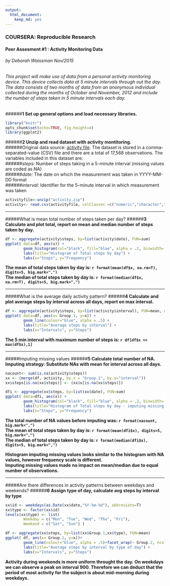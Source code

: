 ```yaml
---
output:
  html_document:
    keep_md: yes
---
```

### COURSERA: Reproducible Research
#### Peer Assesment #1 : Activity Monitoring Data
###### by Deborah Waissman Nov/2015  

###### This project will make use of data from a personal activity monitoring device. This device collects data at 5 minute intervals through out the day. The data consists of two months of data from an anonymous individual collected during the months of October and November, 2012 and include the number of steps taken in 5 minute intervals each day.    

    
######__1 Set up general options and load necessary libraries.__    
```r
library("knitr")
opts_chunk$set(echo=TRUE, fig.height=4)
library(ggplot2)
```

######__2 Unzip and read dataset with activity montitoring.__  
######Original data source: [activity file](https://d396qusza40orc.cloudfront.net/repdata%2Fdata%2Factivity.zip). The dataset is stored in a comma-separated-value (CSV) file and there are a total of 17,568 observations. The variables included in this dataset are:  
######_steps:_ Number of steps taking in a 5-minute interval (missing values are coded as NA)  
######_date:_ The date on which the measurement was taken in YYYY-MM-DD format  
######_interval:_ Identifier for the 5-minute interval in which measurement was taken    
```r
activityfile<-unzip("activity.zip")
activity<- read.csv(activityfile, colClasses =c("numeric","character","numeric"))
```

----------------------------------------------------------------------------------------------------------------------------------------------------------------------------------------------------------  

#####What is mean total number of steps taken per day?
######__3 Calculate and plot total, report on mean and median number of steps taken by day.__  
```r
df <- aggregate(activity$steps, by=list(activity$date), FUN=sum) 
ggplot( data=df, aes(x)) +   
        geom_histogram(col="black", fill="blue", alpha = .2, binwidth= 500) +
        labs(title="Histogram of Total steps by day") +
        labs(x="Steps", y="Frequency")
```

**The mean of total steps taken by day is: `r format(mean(df$x, na.rm=T), digits=5, big.mark=",")`**  
**The median of total steps taken by day is: `r format(median(df$x, na.rm=T), digits=5, big.mark=",")`**  

----------------------------------------------------------------------------------------------------------------------------------------------------------------------------------------------------------  

#####What is the average daily activity pattern?
######__4 Calculate and plot average steps by interval across all days, report on max interval.__  
```r
df <- aggregate(activity$steps, by=list(activity$interval), FUN=mean, na.rm=T) 
ggplot( data=df, aes(x= Group.1, y=x)) +   
        geom_line(colour="blue", alpha = .5) +
        labs(title="Average steps by interval") +
        labs(x="Intervals", y="Steps")
```

**The 5 min interval with maximum number of steps is: `r df[df$x == max(df$x),1]`**  

----------------------------------------------------------------------------------------------------------------------------------------------------------------------------------------------------------  

#####Imputing missing values
######__5 Calculate total number of NA. Imputing strategy: Substitute NAs with mean for interval across all days.__  
```r
nacount<- sum(is.na(activity$steps))
xx <- (merge(df, activity, by.x = "Group.1", by.y="interval"))
xx$steps[is.na(xx$steps)] <- (xx$x[is.na(xx$steps)])

dfi <- aggregate(xx$steps, by=list(xx$date), FUN=sum) 
ggplot( data=dfi, aes(x)) +   
        geom_histogram(col="black", fill="blue", alpha = .2, binwidth= 500) +
        labs(title="Histogram of Total steps by day - imputing missing values") +
        labs(x="Steps", y="Frequency")
```

**The total number of NA values before imputing was: `r format(nacount, big.mark=",")`**  
**The mean of total steps taken by day is: `r format(mean(dfi$x), digits=5, big.mark=",")`**  
**The median of total steps taken by day is: `r format(median(dfi$x), digits=5, big.mark=",")`**  

**Histogram imputing missing values looks similar to the histogram with NA values, however frequency scale is different.**  
**Imputing missing values made no impact on mean/median due to equal number of observations.**  

----------------------------------------------------------------------------------------------------------------------------------------------------------------------------------------------------------    

#####Are there differences in activity patterns between weekdays and weekends?
######__6 Assign type of day, calculate avg steps by interval by type__  
```r
xx$id <- weekdays(as.Date(xx$date,"%Y-%m-%d"), abbreviate=T)
xx$type <- factor(xx$id)
levels(xx$type) <- list(
        Weekday = c("Mon", "Tue", "Wed", "Thu", "Fri"),
        Weekend = c("Sat", "Sun") )

df <- aggregate(xx$steps, by=list(xx$Group.1,xx$type), FUN=mean) 
ggplot( df, aes(x= Group.1, y=x))+
        geom_line(colour="blue", alpha = .5)+facet_wrap(~ Group.2, ncol=1) +
        labs(title="Average steps by interval by type of day") +
        labs(x="Intervals", y="Steps") 
```

**Activity during weekends is more uniform throught the day. On weekdays we can observe a peak on interval 900. Therefore we can deduct that the period of most activity for the subject is about mid-morning during weekdays.**  
